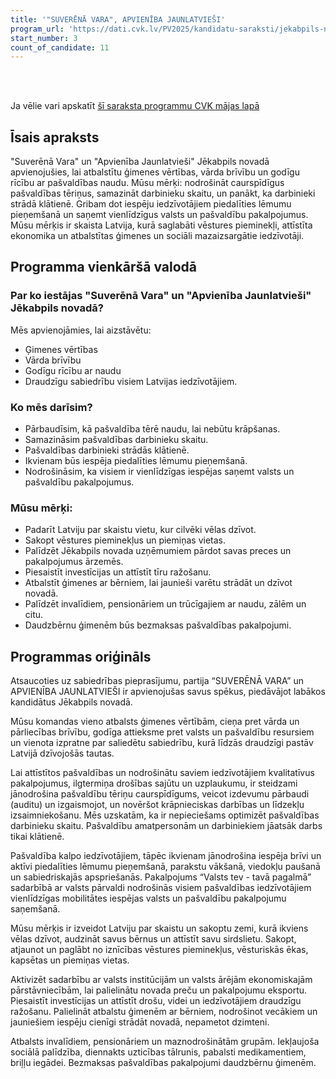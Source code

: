 ```yaml
---
title: '"SUVERĒNĀ VARA", APVIENĪBA JAUNLATVIEŠI'
program_url: 'https://dati.cvk.lv/PV2025/kandidatu-saraksti/jekabpils-novads/suverena-vara-apvieniba-jaunlatviesi'
start_number: 3
count_of_candidate: 11
---
```



<Badge text="Ģimenes vērtības" variant="note" size="small" /> <Badge text="Pašvaldības caurspīdīgums" variant="note" size="small" /> <Badge text="Iedzīvotāju līdzdalība" variant="note" size="small" /> <Badge text="Vēstures pieminekļu saglabāšana" variant="note" size="small" /> <Badge text="Atbalsts sociāli mazaizsargātajiem" variant="note" size="small" />

<br/><br/> 

<Card title='Šis ir mākslīga intelekta ģenerēts apraksts' icon='starlight'>
    Ja vēlie vari apskatīt <a href={frontmatter.program_url} target='_blank'>šī saraksta programmu CVK mājas lapā</a>
    </Card>

## Īsais apraksts

"Suverēnā Vara" un "Apvienība Jaunlatvieši" Jēkabpils novadā apvienojušies, lai atbalstītu ģimenes vērtības, vārda brīvību un godīgu rīcību ar pašvaldības naudu. Mūsu mērķi: nodrošināt caurspīdīgus pašvaldības tēriņus, samazināt darbinieku skaitu, un panākt, ka darbinieki strādā klātienē. Gribam dot iespēju iedzīvotājiem piedalīties lēmumu pieņemšanā un saņemt vienlīdzīgus valsts un pašvaldību pakalpojumus. Mūsu mērķis ir skaista Latvija, kurā saglabāti vēstures pieminekļi, attīstīta ekonomika un atbalstītas ģimenes un sociāli mazaizsargātie iedzīvotāji.

## Programma vienkāršā valodā

### Par ko iestājas "Suverēnā Vara" un "Apvienība Jaunlatvieši" Jēkabpils novadā?

Mēs apvienojāmies, lai aizstāvētu:

*   Ģimenes vērtības
*   Vārda brīvību
*   Godīgu rīcību ar naudu
*   Draudzīgu sabiedrību visiem Latvijas iedzīvotājiem.

### Ko mēs darīsim?

*   Pārbaudīsim, kā pašvaldība tērē naudu, lai nebūtu krāpšanas.
*   Samazināsim pašvaldības darbinieku skaitu.
*   Pašvaldības darbinieki strādās klātienē.
*   Ikvienam būs iespēja piedalīties lēmumu pieņemšanā.
*   Nodrošināsim, ka visiem ir vienlīdzīgas iespējas saņemt valsts un pašvaldību pakalpojumus.

### Mūsu mērķi:

*   Padarīt Latviju par skaistu vietu, kur cilvēki vēlas dzīvot.
*   Sakopt vēstures pieminekļus un piemiņas vietas.
*   Palīdzēt Jēkabpils novada uzņēmumiem pārdot savas preces un pakalpojumus ārzemēs.
*   Piesaistīt investīcijas un attīstīt tīru ražošanu.
*   Atbalstīt ģimenes ar bērniem, lai jaunieši varētu strādāt un dzīvot novadā.
*   Palīdzēt invalīdiem, pensionāriem un trūcīgajiem ar naudu, zālēm un citu.
*   Daudzbērnu ģimenēm būs bezmaksas pašvaldības pakalpojumi.

## Programmas oriģināls

Atsaucoties uz sabiedrības pieprasījumu, partija “SUVERĒNĀ VARA” un APVIENĪBA JAUNLATVIEŠI ir apvienojušas savus spēkus, piedāvājot labākos kandidātus Jēkabpils novadā.

Mūsu komandas vieno atbalsts ģimenes vērtībām, cieņa pret vārda un pārliecības brīvību, godīga attieksme pret valsts un pašvaldību resursiem un vienota izpratne par saliedētu sabiedrību, kurā līdzās draudzīgi pastāv Latvijā dzīvojošās tautas.

Lai attīstītos pašvaldības un nodrošinātu saviem iedzīvotājiem kvalitatīvus pakalpojumus, ilgtermiņa drošības sajūtu un uzplaukumu, ir steidzami jānodrošina pašvaldību tēriņu caurspīdīgums, veicot izdevumu pārbaudi (auditu) un izgaismojot, un novēršot krāpnieciskas darbības un līdzekļu izsaimniekošanu. Mēs uzskatām, ka ir nepieciešams optimizēt pašvaldības darbinieku skaitu. Pašvaldību amatpersonām un darbiniekiem jāatsāk darbs tikai klātienē.

Pašvaldība kalpo iedzīvotājiem, tāpēc ikvienam jānodrošina iespēja brīvi un aktīvi piedalīties lēmumu pieņemšanā, parakstu vākšanā, viedokļu paušanā un sabiedriskajās apspriešanās. Pakalpojums “Valsts tev - tavā pagalmā” sadarbībā ar valsts pārvaldi nodrošinās visiem pašvaldības iedzīvotājiem vienlīdzīgas mobilitātes iespējas valsts un pašvaldību pakalpojumu saņemšanā.

Mūsu mērķis ir izveidot Latviju par skaistu un sakoptu zemi, kurā ikviens vēlas dzīvot, audzināt savus bērnus un attīstīt savu sirdslietu. Sakopt, atjaunot un paglābt no iznīcības vēstures pieminekļus, vēsturiskās ēkas, kapsētas un piemiņas vietas.

Aktivizēt sadarbību ar valsts institūcijām un valsts ārējām ekonomiskajām pārstāvniecībām, lai palielinātu novada preču un pakalpojumu eksportu. Piesaistīt investīcijas un attīstīt drošu, videi un iedzīvotājiem draudzīgu ražošanu. Palielināt atbalstu ģimenēm ar bērniem, nodrošinot vecākiem un jauniešiem iespēju cienīgi strādāt novadā, nepametot dzimteni.

Atbalsts invalīdiem, pensionāriem un maznodrošinātām grupām. Iekļaujoša sociālā palīdzība, diennakts uzticības tālrunis, pabalsti medikamentiem, briļļu iegādei. Bezmaksas pašvaldības pakalpojumi daudzbērnu ģimenēm.
